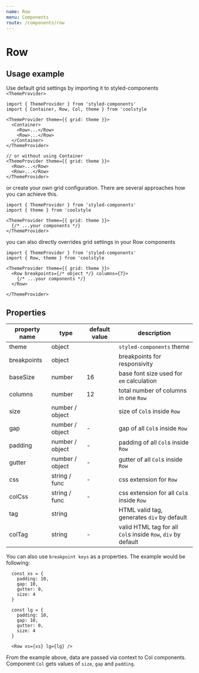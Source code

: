 ```yaml
---
name: Row
menu: Components
route: /components/row
---
```


# Row

## Usage example

Use default grid settings by importing it to styled-components
`<ThemeProvider>`

```
import { ThemeProvider } from 'styled-components'
import { Container, Row, Col, theme } from 'coolstyle

<ThemeProvider theme={{ grid: theme }}>
  <Container>
    <Row>...</Row>
    <Row>...</Row>
  </Container>
</ThemeProvider>

// or without using Container
<ThemeProvider theme={{ grid: theme }}>
  <Row>...</Row>
  <Row>...</Row>
</ThemeProvider>
```

or create your own grid configuration. There are several approaches
how you can achieve this.

```
import { ThemeProvider } from 'styled-components'
import { theme } from 'coolstyle

<ThemeProvider theme={{ grid: theme }}>
  {/* ...your components */}
</ThemeProvider>
```

you can also directly overrides grid settings in your Row components

```
import { ThemeProvider } from 'styled-components'
import { Row, theme } from 'coolstyle

<ThemeProvider theme={{ grid: theme }}>
  <Row breakpoints={/* object */} columns={7}>
    {/* ...your components */}
  </Row>

</ThemeProvider>
```

## Properties

| property name | type            | default value | description                                                  |
| ------------- | --------------- | ------------- | ------------------------------------------------------------ |
| theme         | object          |               | `styled-components` theme                                    |
| breakpoints   | object          |               | breakpoints for responsivity                                 |
| baseSize      | number          | 16            | base font size used for `em` calculation                     |
| columns       | number          | 12            | total number of columns in one `Row`                         |
| size          | number / object |               | size of `Col`s inside `Row`                                  |
| gap           | number / object | -             | gap of all `Col`s inside `Row`                               |
| padding       | number / object | -             | padding of all `Col`s inside `Row`                           |
| gutter        | number / object | -             | gutter of all `Col`s inside `Row`                            |
| css           | string / func   | -             | css extension for `Row`                                      |
| colCss        | string / func   | -             | css extension for all `Col`s inside `Row`                    |
| tag           | string          |               | HTML valid tag, generates `div` by default                   |
| colTag        | string          | -             | valid HTML tag for all `Col`s inside `Row`, `div` by default |

You can also use `breakpoint keys` as a properties. The example would be following:

```
  const xs = {
    padding: 10,
    gap: 10,
    gutter: 0,
    size: 4
  }

  const lg = {
    padding: 10,
    gap: 10,
    gutter: 0,
    size: 4
  }

  <Row xs={xs} lg={lg} />
```

From the example above, data are passed via context to Col components.
Component `Col` gets values of `size`, `gap` and `padding`.
